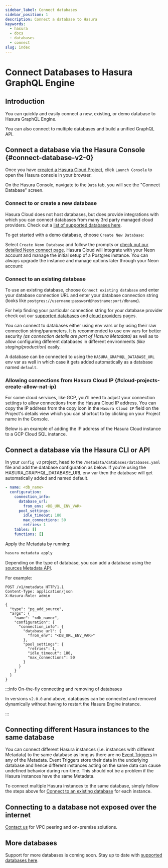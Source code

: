 ```yaml
---
sidebar_label: Connect databases
sidebar_position: 1
description: Connect a database to Hasura
keywords:
  - hasura
  - docs
  - databases
  - connect
slug: index
---
```



# Connect Databases to Hasura GraphQL Engine

## Introduction

You can quickly and easily connect a new, existing, or demo database to Hasura GraphQL Engine.

You can also connect to multiple databases and build a unified GraphQL API.

## Connect a database via the Hasura Console {#connect-database-v2-0}

Once you have [created a Hasura Cloud Project](/projects/create.mdx), click `Launch Console` to open the Hasura
console in your browser.

<Thumbnail
  src="/img/databases/project_launch-console_2-17-0.png"
  alt="database setup with new database"
/>

On the Hasura Console, navigate to the `Data` tab, you will see the "Connect Database" screen.

<Thumbnail
  src="/img/databases/databases_connect-database_2-17-0.png"
  alt="database setup with new database"
/>

### Connect to or create a new database

Hasura Cloud does not host databases, but does provide integrations with which you can connect databases from
many 3rd party managed cloud providers. Check out a
[list of supported databases here](/databases/index.mdx#supported-databases).

To get started with a demo database, choose `Create New Database`:

<Thumbnail
  src="/img/projects/create-database-neon-2.15.png"
  alt="database setup with existing
database"
/>

Select `Create Neon Database` and follow the prompts or
[check out our detailed Neon connect page](/databases/connect-db/cloud-databases/neon.mdx). Hasura Cloud will
integrate with your Neon account and manage the initial setup of a Postgres instance. You can always upgrade the
instance and manage options later through your Neon account:

<Thumbnail
  src="/img/projects/connect-database-neon-2.15.png"
  alt="database setup with existing
database"
/>

### Connect to an existing database

To use an existing database, choose `Connect existing database` and enter your database connection URL and enter your
database connection string (looks like `postgres://username:password@hostname:port/dbname`).

For help finding your particular connection string for your database provider check out our
[supported databases](/databases/index.mdx#supported-databases) and
[cloud providers](/databases/connect-db/cloud-databases/index.mdx) pages.

<Thumbnail src="/img/projects/connect-database_console_2.15.png" alt="database setup with new database" />

You can connect to databases either using env vars or by using their raw connection string/parameters. It is
recommended to use env vars for better security _(as connection details are part of Hasura Metadata)_ as well as to
allow configuring different databases in different environments _(like staging/production)_ easily.

A database can be connected to using the `HASURA_GRAPHQL_DATABASE_URL` env var as well in which case it gets
added automatically as a database named `default`.

### Allowing connections from Hasura Cloud IP {#cloud-projects-create-allow-nat-ip}

For some cloud services, like GCP, you'll need to adjust your connection settings to allow connections from the
Hasura Cloud IP address. You can copy the IP address from the copy icon in the `Hasura Cloud IP` field on the Project's
details view which you can shortcut to by clicking on your Project name in the Console.

<Thumbnail src="/img/databases/cloud-console_shortcut-to-project-settings_2-17-0.png" alt="Hasura Cloud IP field" />

<Thumbnail src="/img/projects/project-general-ip-address_console_2.12.png" alt="Hasura Cloud IP field" />

Below is an example of adding the IP address of the Hasura Cloud instance to a GCP Cloud SQL instance.

<Thumbnail
  src="/img/projects/gcp-postgres-authorized-network.png"
  alt="whitelist Hasura instance IP in Postgres settings"
  width="700px"
/>

## Connect a database via the Hasura CLI or API

<Tabs groupId="user-preference" className="api-tabs">
<TabItem value="cli" label="CLI">

In your `config v3` project, head to the `/metadata/databases/databases.yaml` file and add the database configuration as
below. If you're using the HASURA_GRAPHQL_DATABASE_URL env var then the database will get automatically added and named 
default.

```yaml
- name: <db_name>
  configuration:
    connection_info:
      database_url:
        from_env: <DB_URL_ENV_VAR>
      pool_settings:
        idle_timeout: 180
        max_connections: 50
        retries: 1
    tables: []
    functions: []
```

Apply the Metadata by running:

```bash
hasura metadata apply
```

</TabItem>
<TabItem value="api" label="API">

Depending on the type of database, you can add a database using the
[sources Metadata API](/api-reference/metadata-api/source.mdx).

For example:

```http
POST /v1/metadata HTTP/1.1
Content-Type: application/json
X-Hasura-Role: admin

{
  "type": "pg_add_source",
  "args": {
    "name": "<db_name>",
    "configuration": {
      "connection_info": {
        "database_url": {
          "from_env": "<DB_URL_ENV_VAR>"
        },
        "pool_settings": {
          "retries": 1,
          "idle_timeout": 180,
          "max_connections": 50
        }
      }
    }
  }
}
```

</TabItem>
</Tabs>

:::info On-the-fly connecting and removing of databases

In versions `v2.0.0` and above, databases can be connected and removed dynamically without having to restart the Hasura
Engine instance.

:::

## Connecting different Hasura instances to the same database

You can connect different Hasura instances (i.e. instances with different Metadata) to the same database as long as
there are no [Event Triggers](/event-triggers/index.mdx) in any of the Metadata. Event Triggers store their data in the
underlying database and hence different instances acting on the same data can cause undefined behavior during
run-time. This should not be a problem if the Hasura instances have the same Metadata.

To connect multiple Hasura instances to the same database, simply follow the steps above for
[Connect to an existing database](#connect-to-an-existing-database) for each instance.

## Connecting to a database not exposed over the internet

[Contact us](https://hasura.io/contact-us/) for VPC peering and on-premise solutions.

## More databases

Support for more databases is coming soon. Stay up to date with
[supported databases here](/databases/index.mdx#supported-databases).
